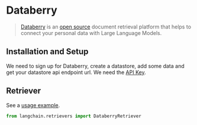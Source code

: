 # Databerry

>[Databerry](https://databerry.ai) is an [open source](https://github.com/gmpetrov/databerry) document retrieval platform that helps to connect your personal data with Large Language Models.


## Installation and Setup

We need to sign up for Databerry, create a datastore, add some data and get your datastore api endpoint url. 
We need the [API Key](https://docs.databerry.ai/api-reference/authentication).

## Retriever

See a [usage example](/docs/modules/data_connection/retrievers/integrations/databerry.html).

```python
from langchain.retrievers import DataberryRetriever
```
